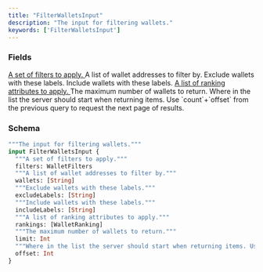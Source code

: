 ```yaml
---
title: "FilterWalletsInput"
description: "The input for filtering wallets."
keywords: ['FilterWalletsInput']
---
```


### Fields

<a href="/api-reference/types/walletfilters">
  <ResponseField name="filters" type="WalletFilters">
    A set of filters to apply.
  </ResponseField>
</a>

<ResponseField name="wallets" type="[String]">
  A list of wallet addresses to filter by.
</ResponseField>

<ResponseField name="excludeLabels" type="[String]">
  Exclude wallets with these labels.
</ResponseField>

<ResponseField name="includeLabels" type="[String]">
  Include wallets with these labels.
</ResponseField>

<a href="/api-reference/types/walletranking">
  <ResponseField name="rankings" type="[WalletRanking]">
    A list of ranking attributes to apply.
  </ResponseField>
</a>

<ResponseField name="limit" type="Int">
  The maximum number of wallets to return.
</ResponseField>

<ResponseField name="offset" type="Int">
  Where in the list the server should start when returning items. Use `count`+`offset` from the previous query to request the next page of results.
</ResponseField>

### Schema


```graphql 
"""The input for filtering wallets."""
input FilterWalletsInput {
  """A set of filters to apply."""
  filters: WalletFilters
  """A list of wallet addresses to filter by."""
  wallets: [String]
  """Exclude wallets with these labels."""
  excludeLabels: [String]
  """Include wallets with these labels."""
  includeLabels: [String]
  """A list of ranking attributes to apply."""
  rankings: [WalletRanking]
  """The maximum number of wallets to return."""
  limit: Int
  """Where in the list the server should start when returning items. Use `count`+`offset` from the previous query to request the next page of results."""
  offset: Int
}
```

